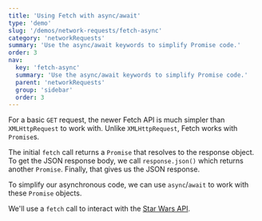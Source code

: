 ```yaml
---
title: 'Using Fetch with async/await'
type: 'demo'
slug: '/demos/network-requests/fetch-async'
category: 'networkRequests'
summary: 'Use the async/await keywords to simplify Promise code.'
order: 3
nav:
  key: 'fetch-async'
  summary: 'Use the async/await keywords to simplify Promise code.'
  parent: 'networkRequests'
  group: 'sidebar'
  order: 3
---
```


For a basic `GET` request, the newer Fetch API is much simpler than `XMLHttpRequest` to work with. Unlike `XMLHttpRequest`, Fetch works with `Promise`s. 

The initial `fetch` call returns a `Promise` that resolves to the response object. To get the JSON response body, we call `response.json()` which returns another `Promise`. Finally, that gives us the JSON response.

To simplify our asynchronous code, we can use `async`/`await` to work with these `Promise` objects.

We'll use a `fetch` call to interact with the [Star Wars API](https://swapi.dev/).
